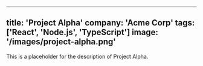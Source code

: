 
---
title: 'Project Alpha'
company: 'Acme Corp'
tags: ['React', 'Node.js', 'TypeScript']
image: '/images/project-alpha.png'
---

This is a placeholder for the description of Project Alpha.
